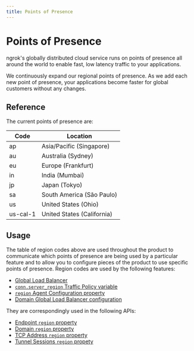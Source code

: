 ```yaml
---
title: Points of Presence
---
```


# Points of Presence

ngrok's globally distributed cloud service runs on points of presence all
around the world to enable fast, low latency traffic to your applications.

We continuously expand our regional points of presence. As we add each new
point of presence, your applications become faster for global customers without
any changes.

## Reference

The current points of presence are:

| Code     | Location                   |
| -------- | -------------------------- |
| ap       | Asia/Pacific (Singapore)   |
| au       | Australia (Sydney)         |
| eu       | Europe (Frankfurt)         |
| in       | India (Mumbai)             |
| jp       | Japan (Tokyo)              |
| sa       | South America (São Paulo)  |
| us       | United States (Ohio)       |
| us-cal-1 | United States (California) |

## Usage

The table of region codes above are used throughout the product to communicate
which points of presence are being used by a particular feature and to allow
you to configure pieces of the product to use specific points of presence.
Region codes are used by the following features:

- [Global Load Balancer](/universal-gateway/network/global-load-balancer/)
- [`conn.server_region` Traffic Policy variable](/traffic-policy/variables/connection/#connserver_region)
- [`region` Agent Configuration property](/agent/config/v2/#region)
- [Domain Global Load Balancer configuration](/universal-gateway/domains#global-load-balancer)

They are correspondingly used in the following APIs:

- [Endpoint `region` property](/docs/api/resources/endpoints/#response-2)
- [Domain `region` property](/docs/api/resources/reserved-domains/#response-2)
- [TCP Address `region` property](/docs/api/resources/reserved-addrs/#response-2)
- [Tunnel Sessions `region` propety](/api/resources/tunnel-sessions/#response-1)

